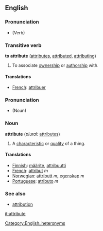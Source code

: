 ==English==

===Pronunciation===
*{{audio|en-us-attribute-verb.ogg|Audio (US)}} (Verb)

===Transitive verb===
'''to attribute'''  ([[attributes]], [[attributed]], [[attributing]])

# To associate [[ownership]] or [[authorship]] with.

====Translations====
*[[French]]: [[attribuer]]

===Pronunciation===
*{{audio|en-us-attribute-noun.ogg|Audio (US)}} (Noun) 

===Noun===
'''attribute'''  (''plural:'' [[attributes]])

# A [[characteristic]] or [[quality]] of a thing.

====Translations====
*[[Finnish]]: [[määrite]], [[attribuutti]]
*[[French]]: [[attribut]] ''m''
*[[Norwegian]]: [[attributt]] ''m'', [[egenskap]] ''m''
*[[Portuguese]]: [[atributo]] ''m''

===See also===
*[[attribution]]

[[it:attribute]]
[[Category:English_heteronyms]]